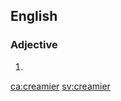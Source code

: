 ==English==

===Adjective===
{{head|en|adjective comparative form}}

# {{en-comparative of|creamy}}

[[ca:creamier]]
[[sv:creamier]]